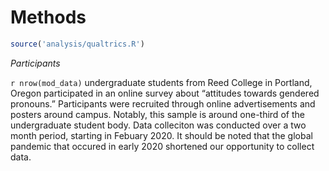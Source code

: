 # Methods {#methods}

```r
source('analysis/qualtrics.R')
```

*Participants*

`r nrow(mod_data)` undergraduate students from Reed College in Portland, Oregon participated in an online survey about "attitudes towards gendered pronouns." Participants were recruited through online advertisements and posters around campus. Notably, this sample is around one-third of the undergraduate student body. Data colleciton was conducted over a two month period, starting in Febuary 2020. It should be noted that the global pandemic that occured in early 2020 shortened our opportunity to collect data. 